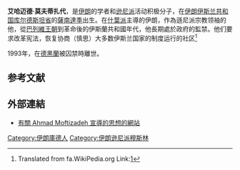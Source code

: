 {{Infobox Person
|name        = 艾哈迈德·莫夫蒂扎代
|image       = Ellameh Ahmad Moftizadeh.jpg
|alt         = 
|caption     = 
|birth_date  = {{Birth date|1934|0|0}}
|birth_place = [[伊朗|伊朗]][[库尔德斯坦省|库尔德斯坦省]][[薩南達季|薩南達季]]
|death_date  = {{Death date and age|1993|0|0|1934|0|0}}
|death_place = [[伊朗|伊朗]][[德黑蘭|德黑蘭]]
|other_names = 
|known_for   = 
|occupation  = 
|nationality = [[庫爾德斯坦|庫爾德斯坦]]
}}

'''艾哈迈德·莫夫蒂扎代'''{{BD|1934年||1993年||catIdx=Ahmad Moftizadeh}}，是[[伊朗|伊朗]]的学者和[[逊尼派|逊尼派]]活动积极分子，在[[伊朗伊斯兰共和国|伊朗伊斯兰共和国]][[库尔德斯坦省|库尔德斯坦省]]的[[薩南達季|薩南達季]]出生。在[[什葉派|什葉派]]主導的伊朗，作為遜尼派宗教领袖的他，從[[巴列維王朝|巴列維王朝]]到革命後的伊斯蘭共和國年代，他長期處於政府的監禁。他们要求改革宪法，恢复协商（慎思）大多数伊斯兰国家的制度运行的社区<ref>Translated from fa.WikiPedia.org Link:[http://fa.wikipedia.org/wiki/احمد_مفتی‌زاده]</ref>

1993年，在[[德黑蘭|德黑蘭]]被囚禁時離世。

== 参考文献 ==
{{Reflist}}

== 外部連結 ==
* {{fa icon}} [http://maktabquran.org/ 有關 Ahmad Moftizadeh 宣導的思想的網站] {{Wayback|url=http://maktabquran.org/ |date=20150320034443 }}

{{DEFAULTSORT: Moftizadeh, Ahmad}}
[[Category:伊朗庫德人|Category:伊朗庫德人]]
[[Category:伊朗逊尼派穆斯林|Category:伊朗逊尼派穆斯林]]